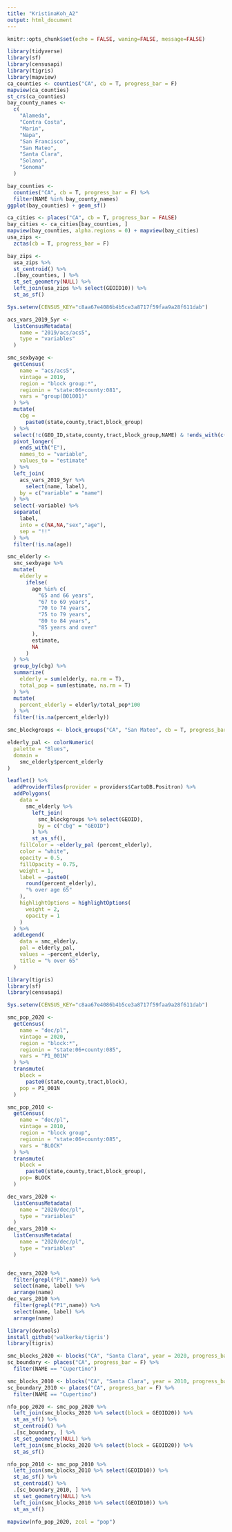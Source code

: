 ```yaml
---
title: "KristinaKoh_A2"
output: html_document
---
```


```r
knitr::opts_chunk$set(echo = FALSE, waning=FALSE, message=FALSE)
```

```r
library(tidyverse)
library(sf)
library(censusapi)
library(tigris)
library(mapview)
ca_counties <- counties("CA", cb = T, progress_bar = F)
mapview(ca_counties)
st_crs(ca_counties)
bay_county_names <-
  c(
    "Alameda",
    "Contra Costa",
    "Marin",
    "Napa",
    "San Francisco",
    "San Mateo",
    "Santa Clara",
    "Solano",
    "Sonoma"
  )

bay_counties <-
  counties("CA", cb = T, progress_bar = F) %>%
  filter(NAME %in% bay_county_names)
ggplot(bay_counties) + geom_sf()
```

```r
ca_cities <- places("CA", cb = T, progress_bar = FALSE)
bay_cities <- ca_cities[bay_counties, ]
mapview(bay_counties, alpha.regions = 0) + mapview(bay_cities)
usa_zips <- 
  zctas(cb = T, progress_bar = F)

bay_zips <-
  usa_zips %>% 
  st_centroid() %>% 
  .[bay_counties, ] %>% 
  st_set_geometry(NULL) %>% 
  left_join(usa_zips %>% select(GEOID10)) %>% 
  st_as_sf()

Sys.setenv(CENSUS_KEY="c8aa67e4086b4b5ce3a8717f59faa9a28f611dab")

acs_vars_2019_5yr <-
  listCensusMetadata(
    name = "2019/acs/acs5",
    type = "variables"
  )

smc_sexbyage <-
  getCensus(
    name = "acs/acs5",
    vintage = 2019,
    region = "block group:*", 
    regionin = "state:06+county:081",
    vars = "group(B01001)"
  ) %>%
  mutate(
    cbg =
      paste0(state,county,tract,block_group)
  ) %>% 
  select(!c(GEO_ID,state,county,tract,block_group,NAME) & !ends_with(c("EA","MA","M"))) %>%
  pivot_longer(
    ends_with("E"),
    names_to = "variable",
    values_to = "estimate"
  ) %>%
  left_join(
    acs_vars_2019_5yr %>% 
      select(name, label), 
    by = c("variable" = "name")
  ) %>% 
  select(-variable) %>% 
  separate(
    label,
    into = c(NA,NA,"sex","age"),
    sep = "!!"
  ) %>% 
  filter(!is.na(age))

smc_elderly <- 
  smc_sexbyage %>% 
  mutate(
    elderly = 
      ifelse(
        age %in% c(
          "65 and 66 years",
          "67 to 69 years",
          "70 to 74 years",
          "75 to 79 years",
          "80 to 84 years",
          "85 years and over"
        ),
        estimate,
        NA
      )
  ) %>% 
  group_by(cbg) %>% 
  summarize(
    elderly = sum(elderly, na.rm = T),
    total_pop = sum(estimate, na.rm = T)
  ) %>% 
  mutate(
    percent_elderly = elderly/total_pop*100
  ) %>% 
  filter(!is.na(percent_elderly))

smc_blockgroups <- block_groups("CA", "San Mateo", cb = T, progress_bar = F)

elderly_pal <- colorNumeric(
  palette = "Blues",
  domain = 
    smc_elderly$percent_elderly
)

leaflet() %>% 
  addProviderTiles(provider = providers$CartoDB.Positron) %>% 
  addPolygons(
    data = 
      smc_elderly %>% 
        left_join(
          smc_blockgroups %>% select(GEOID), 
          by = c("cbg" = "GEOID")
        ) %>% 
        st_as_sf(),
    fillColor = ~elderly_pal (percent_elderly),
    color = "white",
    opacity = 0.5,
    fillOpacity = 0.75,
    weight = 1,
    label = ~paste0(
      round(percent_elderly), 
      "% over age 65"
    ),
    highlightOptions = highlightOptions(
      weight = 2,
      opacity = 1
    )
  ) %>% 
  addLegend(
    data = smc_elderly,
    pal = elderly_pal,
    values = ~percent_elderly,
    title = "% over 65"
  )
```




```r
library(tigris)
library(sf)
library(censusapi)

Sys.setenv(CENSUS_KEY="c8aa67e4086b4b5ce3a8717f59faa9a28f611dab")

smc_pop_2020 <-
  getCensus(
    name = "dec/pl",
    vintage = 2020,
    region = "block:*", 
    regionin = "state:06+county:085",
    vars = "P1_001N"
  ) %>% 
  transmute(
    block =
      paste0(state,county,tract,block),
    pop = P1_001N
  )

smc_pop_2010 <-
  getCensus(
    name = "dec/pl",
    vintage = 2010,
    region = "block group", 
    regionin = "state:06+county:085",
    vars = "BLOCK"
  ) %>% 
  transmute(
    block =
      paste0(state,county,tract,block_group),
    pop= BLOCK
  )

dec_vars_2020 <-
  listCensusMetadata(
    name = "2020/dec/pl",
    type = "variables"
  )
dec_vars_2010 <-
  listCensusMetadata(
    name = "2020/dec/pl",
    type = "variables"
  )


dec_vars_2020 %>% 
  filter(grepl("P1",name)) %>% 
  select(name, label) %>% 
  arrange(name)
dec_vars_2010 %>% 
  filter(grepl("P1",name)) %>% 
  select(name, label) %>% 
  arrange(name)

library(devtools)
install_github('walkerke/tigris')
library(tigris)

smc_blocks_2020 <- blocks("CA", "Santa Clara", year = 2020, progress_bar = F)
sc_boundary <- places("CA", progress_bar = F) %>% 
  filter(NAME == "Cupertino")

smc_blocks_2010 <- blocks("CA", "Santa Clara", year = 2010, progress_bar = F)
sc_boundary_2010 <- places("CA", progress_bar = F) %>% 
  filter(NAME == "Cupertino")

nfo_pop_2020 <- smc_pop_2020 %>% 
  left_join(smc_blocks_2020 %>% select(block = GEOID20)) %>% 
  st_as_sf() %>% 
  st_centroid() %>% 
  .[sc_boundary, ] %>% 
  st_set_geometry(NULL) %>% 
  left_join(smc_blocks_2020 %>% select(block = GEOID20)) %>% 
  st_as_sf()

nfo_pop_2010 <- smc_pop_2010 %>% 
  left_join(smc_blocks_2010 %>% select(GEOID10)) %>% 
  st_as_sf() %>% 
  st_centroid() %>% 
  .[sc_boundary_2010, ] %>% 
  st_set_geometry(NULL) %>% 
  left_join(smc_blocks_2010 %>% select(GEOID10)) %>% 
  st_as_sf()
  
mapview(nfo_pop_2020, zcol = "pop")
```